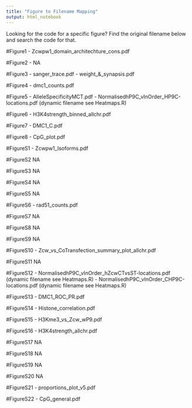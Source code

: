 ```yaml
---
title: "Figure to Filename Mapping"
output: html_notebook
---
```


Looking for the code for a specific figure?
Find the original filename below and search the code for that.

#Figure1
 - Zcwpw1_domain_architechture_cons.pdf
 
#Figure2
 - NA

#Figure3
 - sanger_trace.pdf
 - weight_&_synapsis.pdf

#Figure4
 - dmc1_counts.pdf

#Figure5
 - AlleleSpecificityMCT.pdf
 - NormalisedhP9C_vInOrder_HP9C-locations.pdf (dynamic filename see Heatmaps.R)

#Figure6
 - H3K4strength_binned_allchr.pdf

#Figure7
 - DMC1_C.pdf

#Figure8
 - CpG_plot.pdf

#FigureS1
 - Zcwpw1_Isoforms.pdf

#FigureS2
NA

#FigureS3
NA

#FigureS4
NA

#FigureS5
NA

#FigureS6
 - rad51_counts.pdf

#FigureS7
NA

#FigureS8
NA

#FigureS9
NA

#FigureS10
 - Zcw_vs_CoTransfection_summary_plot_allchr.pdf

#FigureS11
NA

#FigureS12
 - NormalisedhP9C_vInOrder_hZcwCTvsST-locations.pdf (dynamic filename see Heatmaps.R)
 - NormalisedhP9C_vInOrder_CHP9C-locations.pdf (dynamic filename see Heatmaps.R)

#FigureS13
 - DMC1_ROC_PR.pdf

#FigureS14
 - Histone_correlation.pdf

#FigureS15
 - H3Kme3_vs_Zcw_wP9.pdf

#FigureS16
 - H3K4strength_allchr.pdf

#FigureS17
NA

#FigureS18
NA

#FigureS19
NA

#FigureS20
NA

#FigureS21
 - proportions_plot_v5.pdf
 
#FigureS22
 - CpG_general.pdf


